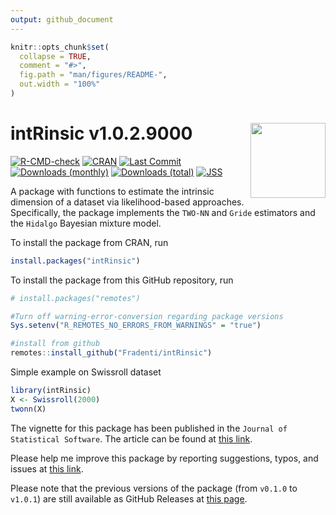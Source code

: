 ```yaml
---
output: github_document
---
```


<!-- README.md is generated from README.Rmd. Please edit that file -->

```r
knitr::opts_chunk$set(
  collapse = TRUE,
  comment = "#>",
  fig.path = "man/figures/README-",
  out.width = "100%"
)
```

# intRinsic v1.0.2.9000 <img src="man/figures/intLogo.png" align="right" width="120" />


<!-- badges: start -->
[![R-CMD-check](https://github.com/Fradenti/intRinsic/workflows/R-CMD-check/badge.svg)](https://github.com/Fradenti/intRinsic/actions)
[![CRAN](https://www.r-pkg.org/badges/version/intRinsic)](https://cran.r-project.org/package=intRinsic)
[![Last Commit](https://img.shields.io/github/last-commit/fradenti/intRinsic)](https://github.com/fradenti/intRinsic)
[![Downloads (monthly)](https://cranlogs.r-pkg.org/badges/intRinsic?color=brightgreen)](https://www.r-pkg.org/pkg/intRinsic)
[![Downloads (total)](https://cranlogs.r-pkg.org/badges/grand-total/intRinsic?color=brightgreen)](https://www.r-pkg.org/pkg/intRinsic)
[![JSS](https://img.shields.io/badge/JSS-10.18637%2Fjss.v040.i08-brightgreen)]()
<!-- badges: end -->

A package with functions to estimate the intrinsic dimension of a dataset via likelihood-based approaches. 
Specifically, the package implements the `TWO-NN` and `Gride` estimators and the `Hidalgo` Bayesian mixture model.

To install the package from CRAN, run
```r
install.packages("intRinsic")
```

To install the package from this GitHub repository, run
```r
# install.packages("remotes")

#Turn off warning-error-conversion regarding package versions
Sys.setenv("R_REMOTES_NO_ERRORS_FROM_WARNINGS" = "true")

#install from github
remotes::install_github("Fradenti/intRinsic")
```

Simple example on Swissroll dataset

```r
library(intRinsic)
X <- Swissroll(2000)
twonn(X)
```

The vignette for this package has been published in the `Journal of Statistical Software`. The article can be found at [this link](https://doi.org/10.18637/jss.v106.i09).

Please help me improve this package by reporting suggestions, typos, and issues at [this link](https://github.com/Fradenti/intRinsic/issues).

Please note that the previous versions of the package (from `v0.1.0` to `v1.0.1`) are still available as GitHub Releases at [this page](https://github.com/Fradenti/intRinsic/releases).

